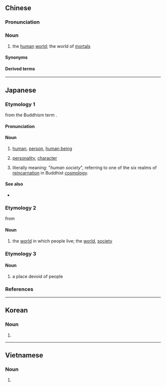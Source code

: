 {{also|人间}}
==Chinese==
{{zh-forms|s=人间}}

===Pronunciation===
{{zh-pron
|m=rénjiān
|ma=Zh-rénjian.ogg
|c=jan4 gaan1
|h=pfs=ngìn-kiên
|mn=zz,kh:jîn-kan/xm,qz,tp:lîn-kan
|w=3zen ji
|cat=n
}}

===Noun===
{{zh-noun}}

# the [[human]] [[world]]; the world of [[mortal]]s

====Synonyms====
{{zh-syn-saurus|人間}}

====Derived terms====
{{zh-der|fold=1|不在人間|不知人間有羞恥事|不食人間煙火|人間世|人間仙境|人間冷暖|人間喜劇|人間地獄|人間天上|人間天堂|人間樂園|人間煙火|人間第一黃|人間蒸發|人間行路難|人間詞話|人間重晚晴|別有人間|別有天地非人間|天上人間|春滿人間|遊戲人間}}

{{zh-cat|Intermediate}}

----

==Japanese==

===Etymology 1===
{{ja-kanjitab|にん|けん|k2=げん|yomi=o}}
from the Buddhism term {{ja-r|人間界|にんげんかい|gloss=human world}}.

====Pronunciation====
{{ja-pron|にんげん|acc=h|acc_ref=NHK|y=go}}

====Noun====
{{ja-noun|にんげん}}

# [[human]], [[person]], [[human being]]
#: {{ja-usex|'''人間'''社会|'''にんげん''' しゃかい|'''human''' society}}
# [[personality]], [[character]]
# {{lb|ja|Buddhism}} literally meaning: "''human society''", referring to one of the six realms of [[reincarnation]] in Buddhist [[cosmology]].

====See also====
* {{sense|person}} {{ja-r|人類|じんるい}}

===Etymology 2===
{{ja-kanjitab|じん|かん|yomi=o}}
from {{bor|ja|ltc|人間}}

====Noun====
{{ja-noun|じんかん}}

# {{lb|ja|archaic|sort=しんかん'}} the [[world]] in which people live; the [[world]], [[society]]

===Etymology 3===
{{ja-kanjitab|ひと|ま|yomi=k}}
{{rfe|lang=ja}}

====Noun====
{{ja-noun|ひとま}}

# {{lb|ja|dated|rare}} a place devoid of people

===References===
<references/>

{{cln|ja|basic words|sort=にんげん}}
{{cln|ja|words with multiple readings}}
{{topics|ja|Human|sort=にんげん}}

----

==Korean==
{{ko-hanjatab}}

===Noun===
{{ko-noun|hj|hangeul=인간}}

# {{hanja form of|인간|[[people]], [[humanity]]}}

----

==Vietnamese==
{{vi-hantutab}}

===Noun===
{{vi-noun|sc=Hani}}

# {{han tu form of|nhân gian|[[humanity]]; [[mankind]]}}